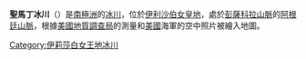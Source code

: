 {{noteTA
|1=zh-hans:冰川; zh-tw:冰河;
}}
{{coord|82|24|S|42|14|W|display=title}}

'''聖馬丁冰川'''（{{lang-en|San Martín Glacier}}）是[[南極洲|南極洲]]的[[冰川|冰川]]，位於[[伊利沙伯女皇地|伊利沙伯女皇地]]，處於[[彭薩科拉山脈|彭薩科拉山脈]]的[[阿根廷山脈|阿根廷山脈]]，根據[[美國地質調查局|美國地質調查局]]的測量和[[美國|美國]]海軍的空中照片被繪入地圖。

{{DEFAULTSORT:San Martín Glacier}}
[[Category:伊莉莎白女王地冰川|Category:伊莉莎白女王地冰川]]


{{QueenElizabethLand-geo-stub}}